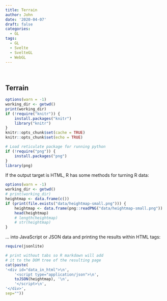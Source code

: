```yaml
---
title: Terrain
author: John
date: '2020-04-07'
draft: false
categories:
  - GL
tags:
  - GL
  - Svelte
  - SvelteGL
  - WebGL
---
```


<div id="gl-app" role="main" style="width: 100%;">
&nbsp;
</div>

## Terrain

```r
options(warn = -1)
working_dir <- getwd()
print(working_dir)
if (!require("knitr")) {
    install.packages("knitr")
    library("knitr")
}
knitr::opts_chunk$set(cache = TRUE)
knitr::opts_chunk$set(echo = TRUE)

# Load reticulate package for running python
if (!require("png")) {
    install.packages("png")
}
library(png)
```

If the output target is HTML, R has some methods for turning R data:
```r
options(warn = -1)
working_dir <- getwd()
# print(working_dir)
heightmap <- data.frame(c())
if (print(file.exists("data/heightmap-small.png"))) {
    heightmap <- data.frame(png::readPNG("data/heightmap-small.png"))
    head(heightmap)
    # length(heightmap)
    # str(heightmap)
}
```

... into JavaScript or JSON data and printing the results within HTML tags:
```r
require(jsonlite)

# print without tabs so R markdown will add
# it to the DOM tree of the resulting page
cat(paste(
'<div id="data_in_html">\n',
    '<script type="application/json">\n',
    toJSON(heightmap), '\n',
    '</script>\n',
'</div>',
sep=""))
```
